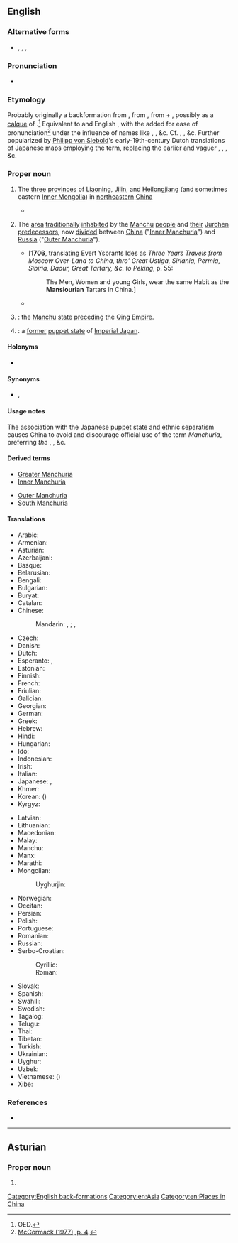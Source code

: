 {{also|Manchúria}}
==English==
{{wikipedia}}
{{wikipedia|Later Jin (1616–1636)|Later Jin}}
{{wikipedia|Manchukuo}}
{{wikipedia|Northeast China}}

===Alternative forms===
* {{sense|obsolete}} {{l|en|Mansiouria}}, {{l|en|Mandschuria}}, {{l|en|Mantchuria}}, {{l|en|Mantchooria}}

===Pronunciation===
* {{IPA|en|/mænˈt͡ʃʊəɹiə/}}

===Etymology===
Probably originally a backformation from {{m|en|Manchurian||of or [[relating]] to the [[Manchu]]s}}, from {{der|en|nl|Mansiourische}}, from {{m|nl|Mansiouwer||a [[Manchu]]}} + {{m|nl|-isch||[[-ish]]: ''[[form]]ing [[adjective]]s''}}, possibly as a [[calque]] of {{der|en|ja|満州||Manchuria; [[Manchurian]]|tr=まんしゅう, Manshū}}.<ref>OED.</ref> Equivalent to {{etyl|NL.|en}} and English {{affix|en|Manchu|-ia}}, with the {{m|mul|r}} added for ease of pronunciation<ref>[https://books.google.com/books?id=GoSrAAAAIAAJ&pg=PA4#v=onepage&q&f=false McCormack (1977), p. 4].</ref> under the influence of names like {{m|en|Etruria}}, {{m|en|Liguria}}, &c. Cf. {{cog|fr|Mandchourie}}, {{cog|de|Mandschurei}}, &c. Further popularized by [[:w:Philipp von Siebold|Philipp von Siebold]]'s early-19th-century Dutch translations of Japanese maps employing the term, replacing the earlier and vaguer {{m|en|Tartary}}, {{m|en|eastern|Eastern}} {{m|en|Tartary}}, {{m|en|Chinese}} {{m|en|Tartary}}, &c.

===Proper noun===
{{en-proper noun}}

# {{lb|en|proscribed|_|in China}} The [[three]] [[province]]s of [[Liaoning]], [[Jilin]], and [[Heilongjiang]] (and sometimes eastern [[Inner Mongolia]]) in [[northeastern]] [[China]]
#* {{quote-book
|en
|year=1976
|author=John Israel, Donald W. Klein
|title=Rebels and Bureaucrats: China's December 9ers
|url=https://archive.org/details/rebelsbureaucrat0000isra/
|publisher={{w|University of California Press}}
|ISBN=0-520-02861-9
|LCCN=74-18757
|OCLC=832300406
|pages=147-148
|pageurl=https://archive.org/details/rebelsbureaucrat0000isra/page/148/
|passage=Popular mobilization was facilitated by strong anti-Japanese sentiment dating most immediately to 1931—many Shantungese had relatives in '''Manchuria'''.}}
# {{lb|en|historical}} The [[area]] [[traditionally]] [[inhabit]]ed by the [[Manchu]] [[people]] and [[their]] [[Jurchen]] [[predecessor]]s, now [[divided]] between [[China]] ("[[Inner Manchuria]]") and [[Russia]] ("[[Outer Manchuria]]").
#* ['''1706''', translating Evert Ysbrants Ides as ''Three Years Travels from Moscow Over-Land to China, thro' Great Ustiga, Siriania, Permia, Sibiria, Daour, Great Tartary, &c. to Peking'', p. 55:
#*: The Men, Women and young Girls, wear the same Habit as the '''Mansiourian''' Tartars in China.]
#* {{quote-book
|en
|date=January 10, 1848
|author=Aaron H. Palmer
|title=Memoir, Geographical, Political, and Commercial, on the Present state, productive resources, and capabilities for commerce, of Siberia, Manchuria, and the Asiatic islands of the Northern Pacific ocean
|url=https://www.google.com/books/edition/Interoceanic_canals_1839_1861/3M-QFkPvoX0C
|page=34
|passage=The east coast of '''Manchuria''' is generally high and rocky.}}
# {{lb|en|historical|sometimes|_|proscribed}} {{rfv-sense|en}} {{syn of|en|Later Jin|nodot=a}}: the [[Manchu]] [[state]] [[preceding]] the [[Qing]] [[empire|Empire]].
# {{lb|en|historical}} {{syn of|en|Manchukuo|nodot=a}}: a [[former]] [[puppet state]] of [[Imperial Japan]].

====Holonyms====
* {{sense|traditional area}} {{l|en|Tartary}} {{q|obsolete}}

====Synonyms====
* {{sense|Northeastern China}} {{l|en|Northeast}}, {{l|en|Inner Manchuria}}

====Usage notes====
The association with the Japanese puppet state {{l|en|Manchukuo}} and ethnic separatism causes China to avoid and discourage official use of the term ''Manchuria'', preferring ''the {{m|en|Northeast}}'', ''{{m|en|northeast|Northeast}} {{m|en|China}}'', &c.

====Derived terms====
{{der-top}}
* [[Greater Manchuria]]
* [[Inner Manchuria]]
{{der-mid}}
* [[Outer Manchuria]]
* [[South Manchuria]]
{{der-bottom}}

====Translations====
{{trans-top|historical region in Northeast Asia}}
* Arabic: {{t|ar|مَنْشُورِيَا|f}}
* Armenian: {{t|hy|Մանջուրիա}}
* Asturian: {{t|ast|Manchuria|f}}
* Azerbaijani: {{t|az|Mancuriya}}
* Basque: {{t|eu|Mantxuria}}
* Belarusian: {{t|be|Маньчжу́рыя|f}}
* Bengali: {{t|bn|মাঞ্চুরিয়া}}
* Bulgarian: {{t|bg|Манджу́рия|f}}
* Buryat: {{t|bua|Манжуур}}
* Catalan: {{t|ca|Manxúria|f}}
* Chinese:
*: Mandarin: {{t+|cmn|滿洲}}, {{t+|cmn|满洲|tr=Mǎnzhōu}}; {{t+|cmn|關東}}, {{t+|cmn|关东|tr=Guāndōng}}
* Czech: {{t|cs|Mandžusko|n}}
* Danish: {{t|da|Manchuriet|n}}
* Dutch: {{t|nl|Mantsjoerije}}
* Esperanto: {{t|eo|Manĉurio}}, {{t|eo|Manĉurujo}}
* Estonian: {{t|et|Mandžuuria}}
* Finnish: {{t+|fi|Mantšuria}}
* French: {{t+|fr|Mandchourie}}
* Friulian: {{t|fur|Mançurie|f}}
* Galician: {{t|gl|Manchuria|f}}
* Georgian: {{t|ka|მანჯურია}}
* German: {{t|de|Mandschurei|n}}
* Greek: {{t|el|Μαντζουρία|f}}
* Hebrew: {{t|he|מנצ׳וריה|f|tr=manchuriya}}
* Hindi: {{t|hi|मंचूरिया}}
* Hungarian: {{t+|hu|Mandzsúria}}
* Ido: {{t+|io|Mandjuria}}
* Indonesian: {{t|id|Manchuria}}
* Irish: {{t|ga|Manchúir|f|alt=an Mhanchúir}}
* Italian: {{t+|it|Manciuria|f}}
* Japanese: {{t+|ja|満州|tr=まんしゅう, Manshū}}, {{t+|ja|関東|tr=かんとう, Kantō}}
* Khmer: {{t|km|ម៉ាន់ជូរី}}
* Korean: {{t+|ko|^만주}} ({{t+|ko|滿洲}})
* Kyrgyz: {{t|ky|Манжурия}}
{{trans-mid}}
* Latvian: {{t|lv|Mandžūrija|f}}
* Lithuanian: {{t|lt|Mandžiūrija|f}}
* Macedonian: {{t|mk|Манџурија|f}}
* Malay: {{t|ms|Manchuria}}
* Manchu: {{t|mnc|[[ᠮᠠᠨᠵᡠ|ᠮᠠᠨᠵᡠ ᡳ]] [[ᠪᠠ]]|sc=Mong}}
* Manx: {{t|gv|Mançhoor|f|alt=Yn Vançhoor}}
* Marathi: {{t|mr|मांचुरिया|sc=Deva}}
* Mongolian: {{t|mn|Манжуур|sc=Cyrl}}
*: Uyghurjin: {{t|mn|ᠮᠠᠨᠵᠤᠤᠷ}}
* Norwegian: {{t|no|Mandsjuria}}
* Occitan: {{t|oc|Manchoria|f}}
* Persian: {{t+|fa|منچوری|tr=mančuri}}
* Polish: {{t+|pl|Mandżuria|f}}
* Portuguese: {{t+|pt|Manchúria|f}}
* Romanian: {{t|ro|Manciuria|f}}
* Russian: {{t+|ru|Маньчжу́рия|f}}
* Serbo-Croatian:
*: Cyrillic: {{t|sh|Ма̀нџӯрија|f}}
*: Roman: {{t+|sh|Màndžūrija|f}}
* Slovak: {{t|sk|Mandžusko|n}}
* Spanish: {{t|es|Manchuria|f}}
* Swahili: {{t|sw|Manchuria}}
* Swedish: {{t+|sv|Manchuriet}}
* Tagalog: {{t|tl|Manchuria}}
* Telugu: {{t|te|మంచూరియా|sc=Telu}}
* Thai: {{t|th|แมนจูเรีย}}
* Tibetan: {{t-needed|bo}}
* Turkish: {{t|tr|Mançurya}}
* Ukrainian: {{t|uk|Маньчжу́рія|f}}
* Uyghur: {{t|ug|مانجۇرىيە}}
* Uzbek: {{t|uz|Manjuriya}}
* Vietnamese: {{t+|vi|Mãn Châu}} ({{t|vi|滿洲}})
* Xibe: {{t-needed|sjo}}
{{trans-bottom}}

===References===
<references/>

* {{R:OED Online|entry=Manchurian|part of speech=adj. ''and'' n|code=113261|date=2000}}

[[Category:English back-formations]]
[[Category:en:Asia]]
[[Category:en:Places in China]]

----

==Asturian==

===Proper noun===
{{ast-proper noun|f}}

# {{l|en|Manchuria}}